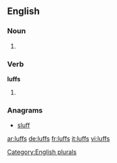 ==English==

===Noun===
{{head|en}}

# {{plural of|luff}}

===Verb===
'''luffs'''

# {{en-third-person singular of|luff}}

===Anagrams===
* [[sluff#English|sluff]]

[[Category:English plurals]]

[[ar:luffs]]
[[de:luffs]]
[[fr:luffs]]
[[it:luffs]]
[[vi:luffs]]